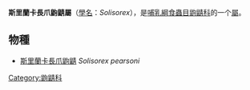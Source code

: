{{Unreferenced|time=2019-03-31T10:36:46+00:00}}
{{Automatic Taxobox
| taxon = Solisorex
| image = 
| image_caption = 
| authority = Thomas, 1924
}}
'''斯里蘭卡長爪鼩鼱屬'''（[[學名|學名]]：''Solisorex''），是[[哺乳綱|哺乳綱]][[食蟲目|食蟲目]][[鼩鼱科|鼩鼱科]]的一个[[屬|屬]]。

==物種==
*[[斯里蘭卡長爪鼩鼱|斯里蘭卡長爪鼩鼱]] ''Solisorex pearsoni''

{{Taxonbar|from=Q10820143}}

[[Category:鼩鼱科|Category:鼩鼱科]]
{{哺乳动物小作品}}
